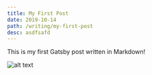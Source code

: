 ```yaml
---
title: My First Post
date: 2019-10-14
path: /writing/my-first-post
desc: asdfsafd
---
```


This is my first Gatsby post written in Markdown!

![alt text](/writing/my-first-post/alex-azabache-UeX_qw9lnzc-unsplash.jpg)
